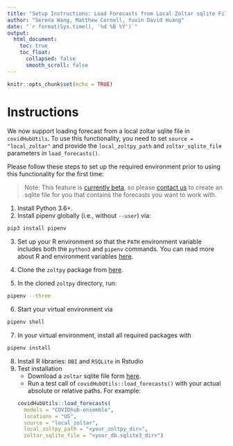 ```yaml
---
title: "Setup Instructions: Load Forecasts from Local Zoltar sqlite File"
author: "Serena Wang, Matthew Cornell, Yuxin David Huang"
date: "`r format(Sys.time(), '%d %B %Y')`"
output:
  html_document:
    toc: true
    toc_float:
      collapsed: false
      smooth_scroll: false
---
```


```r
knitr::opts_chunk$set(echo = TRUE)
```

# Instructions
We now support loading forecast from a local zoltar sqlite file in `covidHubUtils`. To use this functionality, you need to set `source = "local_zoltar"` and provide the `local_zoltpy_path` and `zoltar_sqlite_file` parameters in `load_forecasts()`.

Please follow these steps to set up the required environment prior to using this functionality for the first time:

> Note: This feature is [currently beta](https://docs.zoltardata.com/forecasts/#download-the-zoltar-database-for-local-use-beta), so please [contact us](https://docs.zoltardata.com/#contact) to create an sqlite file for you that contains the forecasts you want to work with.  
 
1. Install Python 3.6+.
2. Install pipenv globally (i.e., without `--user`) via:
```bash
pip3 install pipenv
```

3. Set up your R environment so that the `PATH` environment variable includes both the `python3` and `pipenv` commands. You can read more about R and environment variables [here](https://db.rstudio.com/best-practices/managing-credentials/#use-environment-variables).

4. Clone the `zoltpy` package from [here](https://github.com/reichlab/zoltpy).
5. In the cloned `zoltpy` directory, run:
```bash
pipenv --three
```
6. Start your virtual environment via 
```bash
pipenv shell
```
7. In your virtual environment, install all required packages with 
```bash
pipenv install
```
8. Install R libraries: `DBI` and `RSQLite` in Rstudio
9. Test installation
    - Download a `zoltar` sqlite file form [here](https://github.com/reichlab/covidHubUtils/blob/master/tests/testthat/test-data/test-load_forecasts_local_zoltar/db.sqlite3).
    - Run a test call of `covidHubUtils::load_forecasts()` with your actual absolute or relative paths. For example: 
```r
covidHubUtils::load_forecasts(
  models = "COVIDhub-ensemble", 
  locations = "US", 
  source = "local_zoltar", 
  local_zoltpy_path = "<your_zoltpy_dir>", 
  zoltar_sqlite_file = "<your_db.sqlite3_dir>")
```
